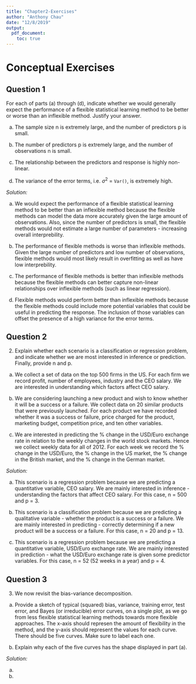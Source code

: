 ```yaml
---
title: "Chapter2-Exercises"
author: "Anthony Chau"
date: "12/8/2019"
output: 
  pdf_document:
    toc: true
---
```


\newpage

# Conceptual Exercises

## Question 1

For each of parts (a) through (d), indicate whether we would generally
expect the performance of a flexible statistical learning method to be
better or worse than an inflexible method. Justify your answer.

(a) The sample size n is extremely large, and the number of predictors p is            small.

(b) The number of predictors p is extremely large, and the number of observations       n is small.

(c) The relationship between the predictors and response is highly
    non-linear.

(d) The variance of the error terms, i.e. $\sigma^2$ = `Var()`, is extremely          high.


_Solution:_

(a) We would expect the performance of a flexible statistical learning method to be
better than an inflexible method because the flexible methods can model the data more accurately given the large amount of observations. Also, since the number of predictors is small, the flexible methods would not estimate a large number of parameters - increasing overall interprebility.

(b) The performance of flexible methods is worse than inflexible methods. Given the large number of predictors and low number of observations, flexible methods would most likely result in overfitting as well as have low interprebility. 

(c) The performance of flexible methods is better than inflexible methods because the flexible methods can better capture non-linear relationships over inflexible methods (such as linear regression).

(d) Flexible methods would perform better than inflexible methods because the flexible methods could include more potential variables that could be useful in predicting the response. The inclusion of those variables can offset the presence of a high variance for the error terms. 

\newpage

## Question 2

2. Explain whether each scenario is a classification or regression problem, and indicate whether we are most interested in inference or prediction. Finally, provide n and p.

(a) We collect a set of data on the top 500 firms in the US. For each firm we record profit, number of employees, industry and the CEO salary. We are interested in understanding which factors affect CEO salary.

(b) We are considering launching a new product and wish to know whether it will be a success or a failure. We collect data on 20 similar products that were previously launched. For each product we have recorded whether it was a success or failure, price
charged for the product, marketing budget, competition price, and ten other variables.

(c) We are interested in predicting the % change in the USD/Euro exchange rate in relation to the weekly changes in the world stock markets. Hence we collect weekly data for all of 2012. For each week we record the % change in the USD/Euro, the %
change in the US market, the % change in the British market, and the % change in the German market.



_Solution:_

(a) This scenario is a regression problem because we are predicting a quantitative
variable, CEO salary. We are mainly interested in inference - understanding the
factors that affect CEO salary. For this case, n = 500 and p = 3.

(b) This scenario is a classification problem because we are predicting a qualitative
variable - whether the product is a success or a failure. We are mainly interested
in predicting - correctly determining if a new product will be a success or a failure.
For this case, n = 20 and p = 13.

(c) This scenario is a regression problem because we are predicting a quantitative variable, USD/Euro exchange rate. We are mainly interested in prediction - what the
USD/Euro exchange rate is given some predictor variables. For this case, n = 52 (52 weeks in a year) and p = 4. 

\newpage

## Question 3

3. We now revisit the bias-variance decomposition.

(a) Provide a sketch of typical (squared) bias, variance, training error, test error, and Bayes (or irreducible) error curves, on a single plot, as we go from less flexible statistical learning methods towards more flexible approaches. The x-axis should represen the amount of flexibility in the method, and the y-axis should represent the values for each curve. There should be five curves. Make sure to label each one.

(b) Explain why each of the five curves has the shape displayed in part (a).


_Solution:_

(a)

(b)
